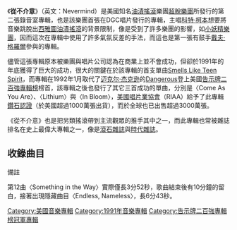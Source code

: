 {{noteTA
|G1=Music
}}
{{unreferenced|time=2014-12-26T11:43:19+00:00}}
{{Infobox Album <!-- See Wikipedia:WikiProject_Albums -->
| Name = Nevermind
| Type = studio
| Artist = [[超脫樂團|超脫樂團]]
| Cover = Nirvana Nevermind album cover.jpg
| Released = 1991年9月24日
| Recorded = 1991年5月2–1991年6月<br />於{{le|聲音城工作室|Sound City Studios}}，[[加利福尼亞州|加利福尼亞州]]{{le|凡奈斯市|Van Nuys}}
| Genre = [[油漬搖滾|油漬搖滾]]
| Length = {{Duration|m=42|s=38}}（不含隱藏曲目）
| Label = {{le|DGC唱片|DGC Records}}
| Producer = {{le|布奇·維格|Butch_Vig}}
| Last album = {{le|漂白 (專輯)|Blew}}<br />(1989)
| This album = [[從不介意|從不介意]]<br />(1991)
| Next album = [[母體_(專輯)|母體]]<br />(1993)
| Misc =
 {{Singles
 | Name = 
 | Type = studio
  | single 1      = [[Smells_Like_Teen_Spirit|Smells Like Teen Spirit]]
  | single 1 date = 1991年9月10日
  | single 2      =Come as You Are
  | single 2 date = 1992年3月2日
  | single 3      =Lithium
  | single 3 date = 1992年7月13日
  | single 4      =In Bloom
  | single 4 date = 1992年11月30日
  }}
}}
《'''從不介意'''》（英文：Nevermind）是美國知名[[油漬搖滾|油漬搖滾]]樂團[[超脫樂團|超脫樂團]]所發行的第二張錄音室專輯，也是該樂團首張在DGC唱片發行的專輯，主唱[[科特·柯本|科特·柯本]]想要將音樂跳脫出[[西雅圖|西雅圖]][[油漬搖滾|油漬搖滾]]的背景限制，像是受到了許多樂團的影響，如[[小妖精樂團|小妖精樂團]]，因而這次在專輯中使用了許多氣氛反差的手法，而這也是第一張有鼓手[[戴夫·格羅爾|戴夫·格羅爾]]參與的專輯。

儘管這張專輯原本被樂團與唱片公司認為在商業上並不會成功，但卻於1991年的年底獲得了巨大的成功，很大的關鍵在於該專輯的首支單曲[[Smells_Like_Teen_Spirit|Smells Like Teen Spirit]]，而專輯在1992年1月取代了[[迈克尔·杰克逊|迈克尔·杰克逊]]的[[Dangerous|Dangerous]]登上美國[[告示牌二百強專輯榜|告示牌二百強專輯榜]]榜首，該專輯之後也發行了其它三首成功的單曲，分別是〈Come As You Are〉、〈Lithium〉與〈In Bloom〉，[[美國唱片業協會|美國唱片業協會]]（RIAA）給予了此專輯[[鑽石認證|鑽石認證]]（於美國超過1000萬張出貨），而於全球也已出售超過3000萬張。

《從不介意》也是把另類搖滾帶到主流觀眾的推手其中之一，而此專輯也常被雜誌排名在史上最偉大專輯之一，像是[[滾石雜誌|滾石雜誌]]與[[時代雜誌|時代雜誌]]。

== 收錄曲目 ==
{{tracklist
| all_writing = 科特·柯本（除特别标注者外）

| title1 = [[Smells_Like_Teen_Spirit|Smells Like Teen Spirit]]
| length1 = 5:01
| longnote1 = 詞曲：科特·柯本、戴夫·格羅爾、[[克里斯特·諾弗賽立克|克里斯特·諾弗賽立克]]

| title2 = In Bloom
| length2 = 4:14

| title3 = Come as You Are
| length3 = 3:39

| title4 = Breed
| length4 = 3:03

| title5 = Lithium
| length5 = 4:17

| title6 = Polly
| length6 = 2:57

| title7 = Territorial Pissings
| length7 = 2:23
| longnote7 = 詞曲：科特·柯本、{{le|Chet Powers|Chet Powers}}

| title8 = Drain You
| length8 = 3:43

| title9 = Lounge Act
| length9 = 2:36

| title10 = Stay Away
| length10 = 3:32

| title11 = On a Plain
| length11 = 3:16

| title12 = Something in the Way
| length12 = 20:35

| total_length = 59:23
}}

;備註
第12曲〈Something in the Way〉實際僅長3分52秒，歌曲結束後有10分鐘的留白，接著出現隱藏曲目〈Endless, Nameless〉，長6分43秒。

[[Category:美國音樂專輯|Category:美國音樂專輯]]
[[Category:1991年音樂專輯|Category:1991年音樂專輯]]
[[Category:告示牌二百強專輯榜冠軍專輯|Category:告示牌二百強專輯榜冠軍專輯]]